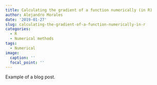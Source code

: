 ```yaml
---
title: Calculating the gradient of a function numerically (in R)
author: Alejandro Morales
date: '2019-01-27'
slug: calculating-the-gradient-of-a-function-numerically-in-r
categories:
  - R
  - Numerical methods
tags:
  - Numerical
image:
  caption: ''
  focal_point: ''
---
```


Example of a blog post.
